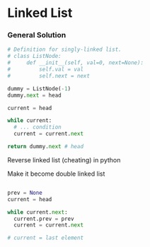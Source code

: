 # Linked List


### General Solution

```python
# Definition for singly-linked list.
# class ListNode:
#     def __init__(self, val=0, next=None):
#         self.val = val
#         self.next = next

dummy = ListNode(-1)
dummy.next = head

current = head

while current:
  # ... condition
  current = current.next

return dummy.next # head
```


Reverse linked list (cheating) in python

Make it become double linked list

```python

prev = None
current = head

while current.next:
  current.prev = prev
  current = current.next

# current = last element

```
